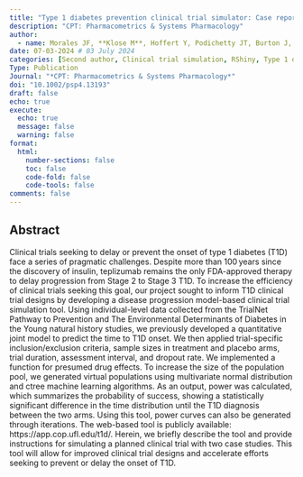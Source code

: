 ```yaml
---
title: "Type 1 diabetes prevention clinical trial simulator: Case reports of model-informed drug development tool"
description: "CPT: Pharmacometrics & Systems Pharmacology"
author:
  - name: Morales JF, **Klose M**, Hoffert Y, Podichetty JT, Burton J, Schmidt S, Romero K, O'Doherty I, Martin F, Campbell-Thompson M, Haller MJ, Atkinson MA, Kim S.
date: 07-03-2024 # 03 July 2024
categories: [Second author, Clinical trial simulation, RShiny, Type 1 diabetes]
Type: Publication
Journal: "*CPT: Pharmacometrics & Systems Pharmacology*"
doi: "10.1002/psp4.13193"
draft: false 
echo: true
execute:
  echo: true
  message: false
  warning: false
format:
  html:
    number-sections: false
    toc: false
    code-fold: false
    code-tools: false
comments: false
---
```


## Abstract

Clinical trials seeking to delay or prevent the onset of type 1 diabetes (T1D) face a series of pragmatic challenges. Despite more than 100 years since the discovery of insulin, teplizumab remains the only FDA-approved therapy to delay progression from Stage 2 to Stage 3 T1D. To increase the efficiency of clinical trials seeking this goal, our project sought to inform T1D clinical trial designs by developing a disease progression model-based clinical trial simulation tool. Using individual-level data collected from the TrialNet Pathway to Prevention and The Environmental Determinants of Diabetes in the Young natural history studies, we previously developed a quantitative joint model to predict the time to T1D onset. We then applied trial-specific inclusion/exclusion criteria, sample sizes in treatment and placebo arms, trial duration, assessment interval, and dropout rate. We implemented a function for presumed drug effects. To increase the size of the population pool, we generated virtual populations using multivariate normal distribution and ctree machine learning algorithms. As an output, power was calculated, which summarizes the probability of success, showing a statistically significant difference in the time distribution until the T1D diagnosis between the two arms. Using this tool, power curves can also be generated through iterations. The web-based tool is publicly available: https://app.cop.ufl.edu/t1d/. Herein, we briefly describe the tool and provide instructions for simulating a planned clinical trial with two case studies. This tool will allow for improved clinical trial designs and accelerate efforts seeking to prevent or delay the onset of T1D.

